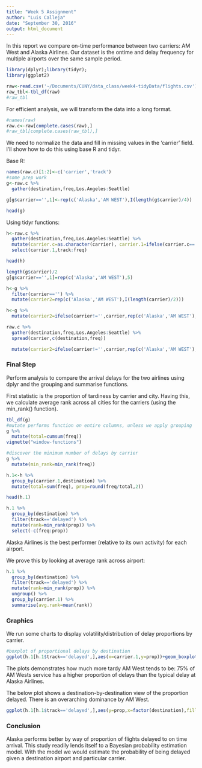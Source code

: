 ```yaml
---
title: "Week 5 Assignment"
author: "Luis Calleja"
date: "September 30, 2016"
output: html_document
---
```

In this report we compare on-time performance between two carriers: AM West and Alaska Airlines. Our dataset is the ontime and delay frequency for multiple airports over the same sample period.
```r
library(dplyr);library(tidyr);
library(ggplot2)
```

```r
raw<-read.csv('~/Documents/CUNY/data_class/week4-tidyData/flights.csv')
raw_tbl<-tbl_df(raw)
#raw_tbl
```

For efficient analysis, we will transform the data into a long format.
```r
#names(raw)
raw.c<-raw[complete.cases(raw),]
#raw_tbl[complete.cases(raw_tbl),]
```

We need to normalize the data and fill in missing values in the 'carrier' field. I'll show how to do this using base R and tidyr.

Base R:
```r
names(raw.c)[1:2]<-c('carrier','track')
#some prep work
g<-raw.c %>%
  gather(destination,freq,Los.Angeles:Seattle) 

g[g$carrier=='',1]<-rep(c('Alaska','AM WEST'),I(length(g$carrier)/4))

head(g)
```
Using tidyr functions:
```r
h<-raw.c %>%
  gather(destination,freq,Los.Angeles:Seattle) %>%
  mutate(carrier.c=as.character(carrier), carrier.1=ifelse(carrier.c=='',lag(carrier.c),carrier.c)) %>%
  select(carrier.1,track:freq)

head(h)
```

```r
length(g$carrier)/2
g[g$carrier=='',1]=rep(c('Alaska','AM WEST'),5)

h<-g %>%
  filter(carrier=='') %>%
  mutate(carrier2=rep(c('Alaska','AM WEST'),I(length(carrier)/2)))

h<-g %>%
  mutate(carrier2=ifelse(carrier!='',carrier,rep(c('Alaska','AM WEST'),I(length(carrier)/2))))

raw.c %>%
  gather(destination,freq,Los.Angeles:Seattle) %>%
  spread(carrier,c(destination,freq))

  mutate(carrier2=ifelse(carrier!='',carrier,rep(c('Alaska','AM WEST'),I(length(carrier)/2))))
```

### Final Step
Perform analysis to compare the arrival delays for the two airlines using dplyr and the grouping and summarise functions.

First statistic is the proportion of tardiness by carrier and city. Having this, we calculate average rank across all cities for the carriers (using the min_rank() function).

```r
tbl_df(g)
#mutate performs function on entire columns, unless we apply grouping
g %>%
  mutate(total=cumsum(freq))
vignette("window-functions")

#discover the minimum number of delays by carrier
g %>%
  mutate(min_rank=min_rank(freq))
```

```r
h.1<-h %>%
  group_by(carrier.1,destination) %>%
  mutate(total=sum(freq), prop=round(freq/total,2))

head(h.1)

h.1 %>%
  group_by(destination) %>%
  filter(track=='delayed') %>%
  mutate(rank=min_rank(prop)) %>%
  select(-c(freq:prop))
```
Alaska Airlines is the best performer (relative to its own activity) for each airport.

We prove this by looking at average rank across airport:
```r
h.1 %>%
  group_by(destination) %>%
  filter(track=='delayed') %>%
  mutate(rank=min_rank(prop)) %>%
  ungroup() %>%
  group_by(carrier.1) %>%
  summarise(avg.rank=mean(rank))
```
### Graphics
We run some charts to display volatility/distribution of delay proportions by carrier.
```r
#boxplot of proportional delays by destination
ggplot(h.1[h.1$track=='delayed',],aes(x=carrier.1,y=prop))+geom_boxplot()+ggtitle("Variance in delays by Carrier")+labs(x="Carrier",y="proportion of delays")
```   
The plots demonstrates how much more tardy AM West tends to be: 75% of AM Wests service has a higher proportion of delays than the typical delay at Alaska Airlines.

The below plot shows a destination-by-destination view of the proportion delayed. There is an overarching dominance by AM West.
```r
ggplot(h.1[h.1$track=='delayed',],aes(y=prop,x=factor(destination),fill=factor(carrier.1),color=factor(carrier.1)))+geom_bar(stat="identity",position="dodge")+theme(axis.text.x=element_text(angle=45, hjust=1))+ggtitle("Proportion of Delays by City")+labs(x="Destination",y="proportion of delays")
```

### Conclusion
Alaska performs better by way of proportion of flights delayed to on time arrival. This study readily lends itself to a Bayesian probability estimation model. With the model we would estimate the probability of being delayed given a destination airport and particular carrier.